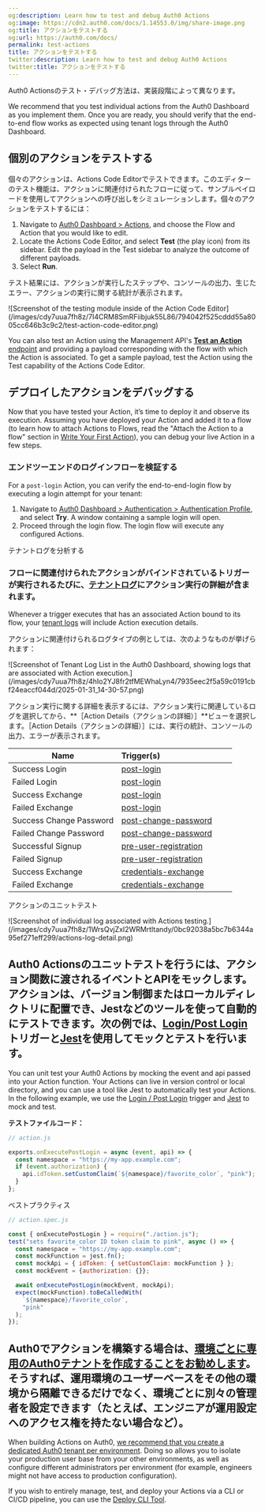 ```yaml
---
og:description: Learn how to test and debug Auth0 Actions
og:image: https://cdn2.auth0.com/docs/1.14553.0/img/share-image.png
og:title: アクションをテストする
og:url: https://auth0.com/docs/
permalink: test-actions
title: アクションをテストする
twitter:description: Learn how to test and debug Auth0 Actions
twitter:title: アクションをテストする
---
```


Auth0 Actionsのテスト・デバッグ方法は、実装段階によって異なります。

We recommend that you test individual actions from the <Tooltip tip="Auth0 Dashboard: Auth0's main product to configure your services." cta="View Glossary" href="/docs/glossary?term=Auth0+Dashboard">Auth0 Dashboard</Tooltip> as you implement them. Once you are ready, you should verify that the end-to-end flow works as expected using tenant logs through the Auth0 Dashboard.

## 個別のアクションをテストする

個々のアクションは、Actions Code Editorでテストできます。このエディターのテスト機能は、アクションに関連付けられたフローに従って、サンプルペイロードを使用してアクションへの呼び出しをシミュレーションします。個々のアクションをテストするには：

1. Navigate to [Auth0 Dashboard > Actions](https://manage.auth0.com/#/actions), and choose the Flow and Action that you would like to edit.
2. Locate the Actions Code Editor, and select **Test** (the play icon) from its sidebar. Edit the payload in the Test sidebar to analyze the outcome of different payloads.
3. Select **Run**.

テスト結果には、アクションが実行したステップや、コンソールの出力、生じたエラー、アクションの実行に関する統計が表示されます。

<Frame>![Screenshot of the testing module inside of the Action Code Editor](/images/cdy7uua7fh8z/7I4CRM8SmRFiibjuk55L86/794042f525cddd55a8005cc646b3c9c2/test-action-code-editor.png)</Frame>

<Callout icon="file-lines" color="#0EA5E9" iconType="regular">

You can also test an Action using the Management API's [**Test an Action** endpoint](https://auth0.com/docs/api/management/v2#!/Actions/post_test_action) and providing a payload corresponding with the flow with which the Action is associated. To get a sample payload, test the Action using the Test capability of the Actions Code Editor.

</Callout>

## デプロイしたアクションをデバッグする

Now that you have tested your Action, it’s time to deploy it and observe its execution. Assuming you have deployed your Action and added it to a flow (to learn how to attach Actions to Flows, read the "Attach the Action to a flow" section in [Write Your First Action](/docs/customize/actions/write-your-first-action)), you can debug your live Action in a few steps.

### エンドツーエンドのログインフローを検証する

For a `post-login` Action, you can verify the end-to-end-login flow by executing a login attempt for your tenant:

1. Navigate to [Auth0 Dashboard > Authentication > Authentication Profile](https://manage.auth0.com/#/authentication-profiles), and select **Try**. A window containing a sample login will open.
2. Proceed through the login flow. The login flow will execute any configured Actions.

テナントログを分析する

### フローに関連付けられたアクションがバインドされているトリガーが実行されるたびに、[テナントログ](/logs/view-log-events)にアクション実行の詳細が含まれます。

Whenever a trigger executes that has an associated Action bound to its flow, your [tenant logs](/docs/deploy-monitor/logs/view-log-events) will include Action execution details.

アクションに関連付けられるログタイプの例としては、次のようなものが挙げられます：

<Frame>![Screenshot of Tenant Log List in the Auth0 Dashboard, showing logs that are associated with Action execution.](/images/cdy7uua7fh8z/4hIo2YJ8fr2tfMEWhaLyn4/7935eec2f5a59c0191cbf24eaccf044d/2025-01-31_14-30-57.png)</Frame>

アクション実行に関する詳細を表示するには、アクション実行に関連しているログを選択してから、**［Action Details（アクションの詳細）］**ビューを選択します。［Action Details（アクションの詳細）］には、実行の統計、コンソールの出力、エラーが表示されます。

<table class="table"><thead>
<tr>
<th><strong>Name</strong></th>
<th><strong>Trigger(s)</strong>                                </th>
</tr>
</thead>
<tbody>
<tr>
<td>Success Login</td>
<td><a href="/docs/customize/actions/explore-triggers/signup-and-login-triggers/login-trigger">post-login</a></td>
</tr>
<tr>
<td>Failed Login</td>
<td><a href="/docs/customize/actions/explore-triggers/signup-and-login-triggers/login-trigger">post-login</a></td>
</tr>
<tr>
<td>Success Exchange</td>
<td><a href="/docs/customize/actions/explore-triggers/signup-and-login-triggers/login-trigger">post-login</a></td>
</tr>
<tr>
<td>Failed Exchange</td>
<td><a href="/docs/customize/actions/explore-triggers/signup-and-login-triggers/login-trigger">post-login</a></td>
</tr>
<tr>
<td>Success Change Password</td>
<td><a href="/docs/customize/actions/explore-triggers/password-reset-triggers/post-change-password-trigger">post-change-password</a></td>
</tr>
<tr>
<td>Failed Change Password</td>
<td><a href="/docs/customize/actions/explore-triggers/password-reset-triggers/post-change-password-trigger">post-change-password</a></td>
</tr>
<tr>
<td>Successful Signup</td>
<td><a href="/docs/customize/actions/explore-triggers/signup-and-login-triggers/pre-user-registration-trigger">pre-user-registration</a></td>
</tr>
<tr>
<td>Failed Signup</td>
<td><a href="/docs/customize/actions/explore-triggers/signup-and-login-triggers/pre-user-registration-trigger">pre-user-registration</a></td>
</tr>
<tr>
<td>Success Exchange</td>
<td><a href="/docs/customize/actions/explore-triggers/machine-to-machine-trigger">credentials-exchange</a></td>
</tr>
<tr>
<td>Failed Exchange</td>
<td><a href="/docs/customize/actions/explore-triggers/machine-to-machine-trigger">credentials-exchange</a></td>
</tr>
</tbody>
</table>

アクションのユニットテスト

<Frame>![Screenshot of individual log associated with Actions testing.](/images/cdy7uua7fh8z/1WrsQvjZxI2WRMrtltandy/0bc92038a5bc7b6344a95ef271eff299/actions-log-detail.png)</Frame>

## Auth0 Actionsのユニットテストを行うには、アクション関数に渡されるイベントとAPIをモックします。アクションは、バージョン制御またはローカルディレクトリに配置でき、Jestなどのツールを使って自動的にテストできます。次の例では、[Login/Post Login](/signup-and-login-triggers/login-trigger)トリガーと[Jest]()を使用してモックとテストを行います。

​You can unit test your Auth0 Actions by mocking the event and api passed into your Action function. Your Actions can live in version control or local directory, and you can use a tool like Jest to automatically test your Actions. In the following example, we use the [Login / Post Login](/docs/customize/actions/explore-triggers/signup-and-login-triggers/login-trigger) trigger and [Jest](https://jestjs.io/) to mock and test.

**テストファイルコード：**

```javascript lines
// action.js

exports.onExecutePostLogin = async (event, api) => {
  const namespace = "https://my-app.example.com";
  if (event.authorization) {
    api.idToken.setCustomClaim(`${namespace}/favorite_color`, "pink");
  }
};
```






ベストプラクティス

```javascript lines
// action.spec.js

const { onExecutePostLogin } = require("./action.js");
test("sets favorite_color ID token claim to pink", async () => {
  const namespace = "https://my-app.example.com";
  const mockFunction = jest.fn();
  const mockApi = { idToken: { setCustomClaim: mockFunction } };
  const mockEvent = {authorization: {}};

  await onExecutePostLogin(mockEvent, mockApi);
  expect(mockFunction).toBeCalledWith(
    `${namespace}/favorite_color`,
    "pink"
  );
});
```






## Auth0でアクションを構築する場合は、[環境ごとに専用のAuth0テナントを作成することをお勧めします](/get-started/create-tenants/set-up-multiple-environments)。そうすれば、運用環境のユーザーベースをその他の環境から隔離できるだけでなく、環境ごとに別々の管理者を設定できます（たとえば、エンジニアが運用設定へのアクセス権を持たない場合など）。

When building Actions on Auth0, [we recommend that you create a dedicated Auth0 tenant per environment](/docs/get-started/auth0-overview/create-tenants/set-up-multiple-environments). Doing so allows you to isolate your production user base from your other environments, as well as configure different administrators per environment (for example, engineers might not have access to production configuration).

<Callout icon="file-lines" color="#0EA5E9" iconType="regular">

If you wish to entirely manage, test, and deploy your Actions via a CLI or CI/CD pipeline, you can use the [Deploy CLI Tool](/docs/deploy-monitor/deploy-cli-tool).

</Callout>